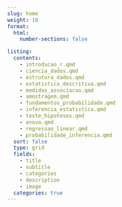 ```yaml
---
slug: home
weight: 10
format:
  html:
    number-sections: false

listing:
  contents:
    - introducao_r.qmd
    - ciencia_dados.qmd
    - estrutura_dados.qmd
    - estatistica_descritiva.qmd
    - medidas_associacao.qmd
    - amostragem.qmd
    - fundamentos_probabilidade.qmd
    - inferencia_estatistica.qmd
    - teste_hipoteses.qmd
    - anova.qmd
    - regressao_linear.qmd
    - probabilidade_inferencia.qmd
  sort: false
  type: grid
  fields:
    - title
    - subtitle
    - categories
    - description
    - image
  categories: true
---
```


